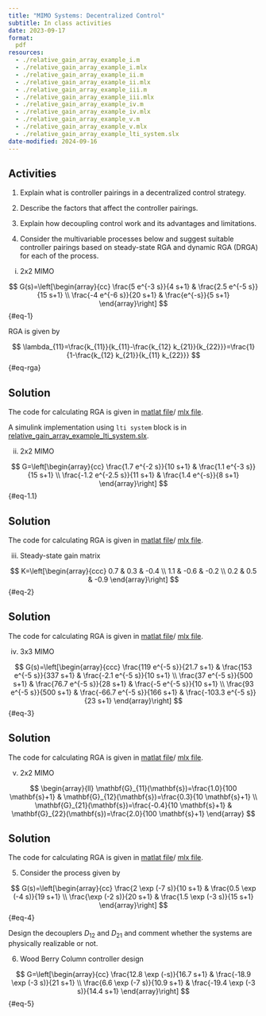 ```yaml
---
title: "MIMO Systems: Decentralized Control"
subtitle: In class activities
date: 2023-09-17
format:
  pdf
resources:
  - ./relative_gain_array_example_i.m
  - ./relative_gain_array_example_i.mlx
  - ./relative_gain_array_example_ii.m
  - ./relative_gain_array_example_ii.mlx
  - ./relative_gain_array_example_iii.m
  - ./relative_gain_array_example_iii.mlx
  - ./relative_gain_array_example_iv.m
  - ./relative_gain_array_example_iv.mlx
  - ./relative_gain_array_example_v.m
  - ./relative_gain_array_example_v.mlx
  - ./relative_gain_array_example_lti_system.slx
date-modified: 2024-09-16
---
```


## Activities

1. Explain what is controller pairings in a decentralized control strategy.

2. Describe the factors that affect the controller pairings.

3. Explain how decoupling control work and its advantages and limitations.

4. Consider the multivariable processes below and suggest suitable controller pairings based on steady-state RGA and dynamic RGA (DRGA) for each of the process.

i. 2x2 MIMO

$$
G(s)=\left[\begin{array}{cc}
\frac{5 e^{-3 s}}{4 s+1} & \frac{2.5 e^{-5 s}}{15 s+1} \\
\frac{-4 e^{-6 s}}{20 s+1} & \frac{e^{-s}}{5 s+1}
\end{array}\right]
$${#eq-1}

RGA is given by

$$
\lambda_{11}=\frac{k_{11}}{k_{11}-\frac{k_{12} k_{21}}{k_{22}}}=\frac{1}{1-\frac{k_{12} k_{21}}{k_{11} k_{22}}}
$${#eq-rga}

::: {.callout-tip collapse="true"}
## Solution

The code for calculating RGA is given in [matlat
file](./relative_gain_array_example_i.m)/ [mlx
file](./relative_gain_array_example_i.mlx). 

A simulink implementation using `lti system` block is in
[relative_gain_array_example_lti_system.slx](./relative_gain_array_example_lti_system.slx).
:::


ii. 2x2 MIMO

$$
G=\left[\begin{array}{cc}
\frac{1.7 e^{-2 s}}{10 s+1} & \frac{1.1 e^{-3 s}}{15 s+1} \\
\frac{-1.2 e^{-2.5 s}}{11 s+1} & \frac{1.4 e^{-s}}{8 s+1}
\end{array}\right]
$${#eq-1.1}

::: {.callout-tip collapse="true"}
## Solution

The code for calculating RGA is given in [matlat
file](./relative_gain_array_example_ii.m)/ [mlx
file](./relative_gain_array_example_ii.mlx). 

:::



iii.  Steady-state gain matrix

$$
K=\left[\begin{array}{ccc}
0.7 & 0.3 & -0.4 \\
1.1 & -0.6 & -0.2 \\
0.2 & 0.5 & -0.9
\end{array}\right]
$${#eq-2}

::: {.callout-tip collapse="true"}
## Solution

The code for calculating RGA is given in [matlat
file](./relative_gain_array_example_iii.m)/ [mlx
file](./relative_gain_array_example_iii.mlx). 

:::


iv. 3x3 MIMO

$$
G(s)=\left[\begin{array}{ccc}
\frac{119 e^{-5 s}}{21.7 s+1} & \frac{153 e^{-5 s}}{337 s+1} & \frac{-2.1 e^{-5 s}}{10 s+1} \\
\frac{37 e^{-5 s}}{500 s+1} & \frac{76.7 e^{-5 s}}{28 s+1} & \frac{-5 e^{-5 s}}{10 s+1} \\
\frac{93 e^{-5 s}}{500 s+1} & \frac{-66.7 e^{-5 s}}{166 s+1} & \frac{-103.3 e^{-5 s}}{23 s+1}
\end{array}\right]
$${#eq-3}

::: {.callout-tip collapse="true"}
## Solution

The code for calculating RGA is given in [matlat
file](./relative_gain_array_example_iv.m)/ [mlx
file](./relative_gain_array_example_iv.mlx). 

:::


v. 2x2 MIMO

$$
\begin{array}{ll}
\mathbf{G}_{11}(\mathbf{s})=\frac{1.0}{100 \mathbf{s}+1} & \mathbf{G}_{12}(\mathbf{s})=\frac{0.3}{10 \mathbf{s}+1} \\
\mathbf{G}_{21}(\mathbf{s})=\frac{-0.4}{10 \mathbf{s}+1} & \mathbf{G}_{22}(\mathbf{s})=\frac{2.0}{100 \mathbf{s}+1}
\end{array}
$$

::: {.callout-tip collapse="true"}
## Solution

The code for calculating RGA is given in [matlat
file](./relative_gain_array_example_v.m)/ [mlx
file](./relative_gain_array_example_v.mlx). 

:::

5. Consider the process given by

$$
G(s)=\left[\begin{array}{cc}
\frac{2 \exp (-7 s)}{10 s+1} & \frac{0.5 \exp (-4 s)}{19 s+1} \\
\frac{\exp (-2 s)}{20 s+1} & \frac{1.5 \exp (-3 s)}{15 s+1}
\end{array}\right]
$${#eq-4}

Design the decouplers $D_{12}$ and $D_{21}$ and comment whether the systems are physically realizable or not.

6. Wood Berry Column controller design

$$
G=\left[\begin{array}{cc}
\frac{12.8 \exp (-s)}{16.7 s+1} & \frac{-18.9 \exp (-3 s)}{21 s+1} \\
\frac{6.6 \exp (-7 s)}{10.9 s+1} & \frac{-19.4 \exp (-3 s)}{14.4 s+1}
\end{array}\right]
$${#eq-5}
